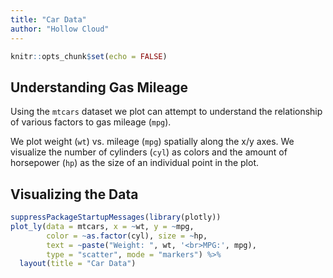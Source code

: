 ```yaml
---
title: "Car Data"
author: "Hollow Cloud"
---
```


```r
knitr::opts_chunk$set(echo = FALSE)
```

## Understanding Gas Mileage

Using the `mtcars` dataset we plot can attempt to understand the relationship
of various factors to gas mileage (`mpg`).

We plot weight (`wt`) vs. mileage (`mpg`) spatially along the x/y axes. We 
visualize the number of cylinders (`cyl`) as colors and the amount of
horsepower (`hp`) as the size of an individual point in the plot.

## Visualizing the Data

```r
suppressPackageStartupMessages(library(plotly))
plot_ly(data = mtcars, x = ~wt, y = ~mpg, 
        color = ~as.factor(cyl), size = ~hp,
        text = ~paste("Weight: ", wt, '<br>MPG:', mpg),
        type = "scatter", mode = "markers") %>%
  layout(title = "Car Data")
```
